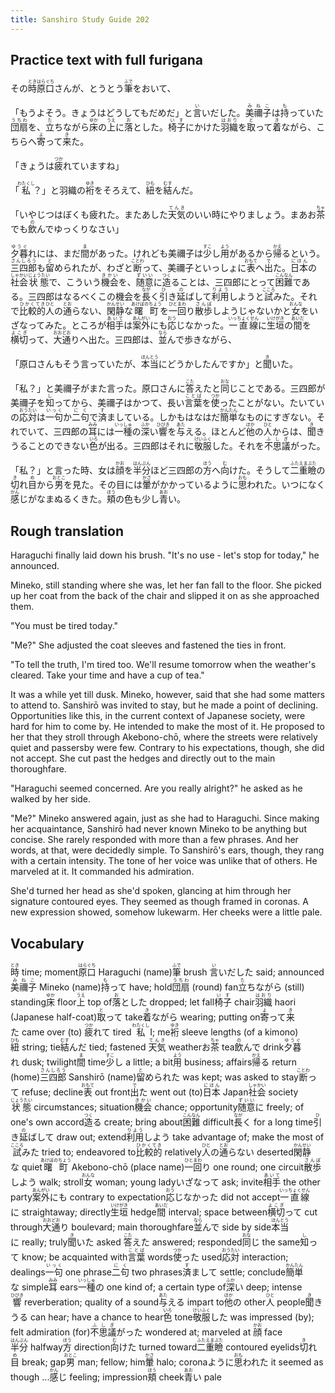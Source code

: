 ```yaml
---
title: Sanshiro Study Guide 202
---
```


## Practice text with full furigana

<p>
その<ruby><rb>時</rb><rt>とき</rt></ruby><ruby><rb>原口</rb><rt>はらぐち</rt></ruby>さんが、とうとう<ruby><rb>筆</rb><rt>ふで</rt></ruby>をおいて、
</p>

<p>
「もうよそう。きょうはどうしてもだめだ」と<ruby><rb>言</rb><rt>い</rt></ruby>いだした。<ruby><rb>美禰子</rb><rt>みねこ</rt></ruby>は<ruby><rb>持</rb><rt>も</rt></ruby>っていた<ruby><rb>団扇</rb><rt>うちわ</rt></ruby>を、<ruby><rb>立</rb><rt>た</rt></ruby>ちながら<ruby><rb>床</rb><rt>ゆか</rt></ruby>の<ruby><rb>上</rb><rt>うえ</rt></ruby>に<ruby><rb>落</rb><rt>お</rt></ruby>とした。<ruby><rb>椅子</rb><rt>いす</rt></ruby>にかけた<ruby><rb>羽織</rb><rt>はおり</rt></ruby>を<ruby><rb>取</rb><rt>と</rt></ruby>って<ruby><rb>着</rb><rt>き</rt></ruby>ながら、こちらへ<ruby><rb>寄</rb><rt>よ</rt></ruby>って<ruby><rb>来</rb><rt>き</rt></ruby>た。
</p>

<p>
「きょうは<ruby><rb>疲</rb><rt>つか</rt></ruby>れていますね」
</p>

<p>
「<ruby><rb>私</rb><rt>わたくし</rt></ruby>？」と羽織の<ruby><rb>裄</rb><rt>ゆき</rt></ruby>をそろえて、<ruby><rb>紐</rb><rt>ひも</rt></ruby>を<ruby><rb>結</rb><rt>むす</rt></ruby>んだ。
</p>

<p>
「いやじつはぼくも疲れた。またあした<ruby><rb>天気</rb><rt>てんき</rt></ruby>のいい時にやりましょう。まあお<ruby><rb>茶</rb><rt>ちゃ</rt></ruby>でも<ruby><rb>飲</rb><rt>の</rt></ruby>んでゆっくりなさい」
</p>

<p>
<ruby><rb>夕暮</rb><rt>ゆうぐ</rt></ruby>れには、まだ<ruby><rb>間</rb><rt>ま</rt></ruby>があった。けれども美禰子は<ruby><rb>少</rb><rt>すこ</rt></ruby>し<ruby><rb>用</rb><rt>よう</rt></ruby>があるから<ruby><rb>帰</rb><rt>かえ</rt></ruby>るという。<ruby><rb>三四郎</rb><rt>さんしろう</rt></ruby>も<ruby><rb>留</rb><rt>と</rt></ruby>められたが、わざと<ruby><rb>断</rb><rt>ことわ</rt></ruby>って、美禰子といっしょに<ruby><rb>表</rb><rt>おもて</rt></ruby>へ<ruby><rb>出</rb><rt>で</rt></ruby>た。<ruby><rb>日本</rb><rt>にほん</rt></ruby>の<ruby><rb>社会</rb><rt>しゃかい</rt></ruby><ruby><rb>状態</rb><rt>じょうたい</rt></ruby>で、こういう<ruby><rb>機会</rb><rt>きかい</rt></ruby>を、<ruby><rb>随意</rb><rt>ずいい</rt></ruby>に<ruby><rb>造</rb><rt>つく</rt></ruby>ることは、三四郎にとって<ruby><rb>困難</rb><rt>こんなん</rt></ruby>である。三四郎はなるべくこの機会を<ruby><rb>長</rb><rt>なが</rt></ruby>く<ruby><rb>引</rb><rt>ひ</rt></ruby>き<ruby><rb>延</rb><rt>の</rt></ruby>ばして<ruby><rb>利用</rb><rt>りよう</rt></ruby>しようと<ruby><rb>試</rb><rt>こころ</rt></ruby>みた。それで<ruby><rb>比較的</rb><rt>ひかくてき</rt></ruby><ruby><rb>人</rb><rt>ひと</rt></ruby>の<ruby><rb>通</rb><rt>とお</rt></ruby>らない、<ruby><rb>閑静</rb><rt>かんせい</rt></ruby>な<ruby><rb>曙町</rb><rt>あけぼのちょう</rt></ruby>を<ruby><rb>一回</rb><rt>ひとまわ</rt></ruby>り<ruby><rb>散歩</rb><rt>さんぽ</rt></ruby>しようじゃないかと<ruby><rb>女</rb><rt>おんな</rt></ruby>をいざなってみた。ところが<ruby><rb>相手</rb><rt>あいて</rt></ruby>は<ruby><rb>案外</rb><rt>あんがい</rt></ruby>にも<ruby><rb>応</rb><rt>おう</rt></ruby>じなかった。<ruby><rb>一直線</rb><rt>いっちょくせん</rt></ruby>に<ruby><rb>生垣</rb><rt>いけがき</rt></ruby>の<ruby><rb>間</rb><rt>あいだ</rt></ruby>を<ruby><rb>横切</rb><rt>よこぎ</rt></ruby>って、<ruby><rb>大通</rb><rt>おおどお</rt></ruby>りへ出た。三四郎は、<ruby><rb>並</rb><rt>なら</rt></ruby>んで歩きながら、
</p>

<p>
「原口さんもそう言っていたが、<ruby><rb>本当</rb><rt>ほんとう</rt></ruby>にどうかしたんですか」と<ruby><rb>聞</rb><rt>き</rt></ruby>いた。
</p>

<p>
「私？」と美禰子がまた言った。原口さんに<ruby><rb>答</rb><rt>こた</rt></ruby>えたと<ruby><rb>同</rb><rt>おな</rt></ruby>じことである。三四郎が美禰子を<ruby><rb>知</rb><rt>し</rt></ruby>ってから、美禰子はかつて、長い<ruby><rb>言葉</rb><rt>ことば</rt></ruby>を<ruby><rb>使</rb><rt>つか</rt></ruby>ったことがない。たいていの<ruby><rb>応対</rb><rt>おうたい</rt></ruby>は<ruby><rb>一句</rb><rt>いっく</rt></ruby>か<ruby><rb>二句</rb><rt>にく</rt></ruby>で<ruby><rb>済</rb><rt>す</rt></ruby>ましている。しかもはなはだ<ruby><rb>簡単</rb><rt>かんたん</rt></ruby>なものにすぎない。それでいて、三四郎の<ruby><rb>耳</rb><rt>みみ</rt></ruby>には<ruby><rb>一種</rb><rt>いっしゅ</rt></ruby>の<ruby><rb>深</rb><rt>ふか</rt></ruby>い<ruby><rb>響</rb><rt>ひびき</rt></ruby>を<ruby><rb>与</rb><rt>あた</rt></ruby>える。ほとんど<ruby><rb>他</rb><rt>ほか</rt></ruby>の<ruby><rb>人</rb><rt>ひと</rt></ruby>からは、<ruby><rb>聞</rb><rt>き</rt></ruby>きうることのできない<ruby><rb>色</rb><rt>いろ</rt></ruby>が出る。三四郎はそれに<ruby><rb>敬服</rb><rt>けいふく</rt></ruby>した。それを<ruby><rb>不思議</rb><rt>ふしぎ</rt></ruby>がった。
</p>

<p>
「私？」と言った時、女は<ruby><rb>顔</rb><rt>かお</rt></ruby>を<ruby><rb>半分</rb><rt>はんぶん</rt></ruby>ほど三四郎の<ruby><rb>方</rb><rt>ほう</rt></ruby>へ<ruby><rb>向</rb><rt>む</rt></ruby>けた。そうして<ruby><rb>二重瞼</rb><rt>ふたえまぶた</rt></ruby>の<ruby><rb>切</rb><rt>き</rt></ruby>れ<ruby><rb>目</rb><rt>め</rt></ruby>から<ruby><rb>男</rb><rt>おとこ</rt></ruby>を見た。その目には<ruby><rb>暈</rb><rt>かさ</rt></ruby>がかかっているように<ruby><rb>思</rb><rt>おも</rt></ruby>われた。いつになく<ruby><rb>感</rb><rt>かん</rt></ruby>じがなまぬるくきた。<ruby><rb>頬</rb><rt>ほう</rt></ruby>の色も少し<ruby><rb>青</rb><rt>あお</rt></ruby>い。
</p>


## Rough translation

Haraguchi finally laid down his brush. "It's no use - let's stop for today," he announced.

Mineko, still standing where she was, let her fan fall to the floor. She picked up her coat from the back of the chair and slipped it on as she approached them.

"You must be tired today."

"Me?" She adjusted the coat sleeves and fastened the ties in front.

"To tell the truth, I'm tired too. We'll resume tomorrow when the weather's cleared. Take your time and have a cup of tea."

It was a while yet till dusk. Mineko, however, said that she had some matters to attend to. Sanshirō was invited to stay, but he made a point of declining. Opportunities like this, in the current context of Japanese society, were hard for him to come by. He intended to make the most of it. He proposed to her that they stroll through Akebono-chō, where the streets were relatively quiet and passersby were few. Contrary to his expectations, though, she did not accept. She cut past the hedges and directly out to the main thoroughfare.

"Haraguchi seemed concerned. Are you really alright?" he asked as he walked by her side.

"Me?" Mineko answered again, just as she had to Haraguchi. Since making her acquaintance, Sanshirō had never known Mineko to be anything but concise. She rarely responded with more than a few phrases. And her words, at that, were decidedly simple. To Sanshirō's ears, though, they rang with a certain intensity. The tone of her voice was unlike that of others. He marveled at it. It commanded his admiration.

She'd turned her head as she'd spoken, glancing at him through her signature contoured eyes. They seemed as though framed in coronas. A new expression showed, somehow lukewarm. Her cheeks were a little pale.      


## Vocabulary

<p>
<span class="vocabstudy"><ruby><rb>時</rb><rt>とき</rt></ruby>&nbsp;time; moment</span><span class="vocabstudy"><ruby><rb>原口</rb><rt>はらぐち</rt></ruby>&nbsp;Haraguchi (name)</span><span class="vocabstudy"><ruby><rb>筆</rb><rt>ふで</rt></ruby>&nbsp;brush</span>
<span class="vocabstudy"><ruby><rb>言</rb><rt>い</rt></ruby>いだした&nbsp;said; announced</span><span class="vocabstudy"><ruby><rb>美禰子</rb><rt>みねこ</rt></ruby>&nbsp;Mineko (name)</span><span class="vocabstudy"><ruby><rb>持</rb><rt>も</rt></ruby>って&nbsp;have; hold</span><span class="vocabstudy"><ruby><rb>団扇</rb><rt>うちわ</rt></ruby>&nbsp;(round) fan</span><span class="vocabstudy"><ruby><rb>立</rb><rt>た</rt></ruby>ちながら&nbsp;(still) standing</span><span class="vocabstudy"><ruby><rb>床</rb><rt>ゆか</rt></ruby>&nbsp;floor</span><span class="vocabstudy"><ruby><rb>上</rb><rt>うえ</rt></ruby>&nbsp;top of</span><span class="vocabstudy"><ruby><rb>落</rb><rt>お</rt></ruby>とした&nbsp;dropped; let fall</span><span class="vocabstudy"><ruby><rb>椅子</rb><rt>いす</rt></ruby>&nbsp;chair</span><span class="vocabstudy"><ruby><rb>羽織</rb><rt>はおり</rt></ruby>&nbsp;haori (Japanese half-coat)</span><span class="vocabstudy"><ruby><rb>取</rb><rt>と</rt></ruby>って&nbsp;take</span><span class="vocabstudy"><ruby><rb>着</rb><rt>き</rt></ruby>ながら&nbsp;wearing; putting on</span><span class="vocabstudy"><ruby><rb>寄</rb><rt>よ</rt></ruby>って<ruby><rb>来</rb><rt>き</rt></ruby>た&nbsp;came over (to)</span>
<span class="vocabstudy"><ruby><rb>疲</rb><rt>つか</rt></ruby>れて&nbsp;tired</span>
<span class="vocabstudy"><ruby><rb>私</rb><rt>わたくし</rt></ruby>&nbsp;I; me</span><span class="vocabstudy"><ruby><rb>裄</rb><rt>ゆき</rt></ruby>&nbsp;sleeve lengths (of a kimono)</span><span class="vocabstudy"><ruby><rb>紐</rb><rt>ひも</rt></ruby>&nbsp;string; tie</span><span class="vocabstudy"><ruby><rb>結</rb><rt>むす</rt></ruby>んだ&nbsp;tied; fastened</span>
<span class="vocabstudy"><ruby><rb>天気</rb><rt>てんき</rt></ruby>&nbsp;weather</span><span class="vocabstudy">お<ruby><rb>茶</rb><rt>ちゃ</rt></ruby>&nbsp;tea</span><span class="vocabstudy"><ruby><rb>飲</rb><rt>の</rt></ruby>んで&nbsp;drink</span>
<span class="vocabstudy"><ruby><rb>夕暮</rb><rt>ゆうぐ</rt></ruby>れ&nbsp;dusk; twilight</span><span class="vocabstudy"><ruby><rb>間</rb><rt>ま</rt></ruby>&nbsp;time</span><span class="vocabstudy"><ruby><rb>少</rb><rt>すこ</rt></ruby>し&nbsp;a little; a bit</span><span class="vocabstudy"><ruby><rb>用</rb><rt>よう</rt></ruby>&nbsp;business; affairs</span><span class="vocabstudy"><ruby><rb>帰</rb><rt>かえ</rt></ruby>る&nbsp;return (home)</span><span class="vocabstudy"><ruby><rb>三四郎</rb><rt>さんしろう</rt></ruby>&nbsp;Sanshirō (name)</span><span class="vocabstudy"><ruby><rb>留</rb><rt>と</rt></ruby>められた&nbsp;was kept; was asked to stay</span><span class="vocabstudy"><ruby><rb>断</rb><rt>ことわ</rt></ruby>って&nbsp;refuse; decline</span><span class="vocabstudy"><ruby><rb>表</rb><rt>おもて</rt></ruby>&nbsp;out front</span><span class="vocabstudy"><ruby><rb>出</rb><rt>で</rt></ruby>た&nbsp;went out (to)</span><span class="vocabstudy"><ruby><rb>日本</rb><rt>にほん</rt></ruby>&nbsp;Japan</span><span class="vocabstudy"><ruby><rb>社会</rb><rt>しゃかい</rt></ruby>&nbsp;society</span><span class="vocabstudy"><ruby><rb>状態</rb><rt>じょうたい</rt></ruby>&nbsp;circumstances; situation</span><span class="vocabstudy"><ruby><rb>機会</rb><rt>きかい</rt></ruby>&nbsp;chance; opportunity</span><span class="vocabstudy"><ruby><rb>随意</rb><rt>ずいい</rt></ruby>に&nbsp;freely; of one's own accord</span><span class="vocabstudy"><ruby><rb>造</rb><rt>つく</rt></ruby>る&nbsp;create; bring about</span><span class="vocabstudy"><ruby><rb>困難</rb><rt>こんなん</rt></ruby>&nbsp;difficult</span><span class="vocabstudy"><ruby><rb>長</rb><rt>なが</rt></ruby>く&nbsp;for a long time</span><span class="vocabstudy"><ruby><rb>引</rb><rt>ひ</rt></ruby>き<ruby><rb>延</rb><rt>の</rt></ruby>ばして&nbsp;draw out; extend</span><span class="vocabstudy"><ruby><rb>利用</rb><rt>りよう</rt></ruby>しよう&nbsp;take advantage of; make the most of</span><span class="vocabstudy"><ruby><rb>試</rb><rt>こころ</rt></ruby>みた&nbsp;tried to; endeavored to</span><span class="vocabstudy"><ruby><rb>比較的</rb><rt>ひかくてき</rt></ruby>&nbsp;relatively</span><span class="vocabstudy"><ruby><rb>人</rb><rt>ひと</rt></ruby>の<ruby><rb>通</rb><rt>とお</rt></ruby>らない&nbsp;deserted</span><span class="vocabstudy"><ruby><rb>閑静</rb><rt>かんせい</rt></ruby>な&nbsp;quiet</span><span class="vocabstudy"><ruby><rb>曙町</rb><rt>あけぼのちょう</rt></ruby>&nbsp;Akebono-chō (place name)</span><span class="vocabstudy"><ruby><rb>一回</rb><rt>ひとまわ</rt></ruby>り&nbsp;one round; one circuit</span><span class="vocabstudy"><ruby><rb>散歩</rb><rt>さんぽ</rt></ruby>しよう&nbsp;walk; stroll</span><span class="vocabstudy"><ruby><rb>女</rb><rt>おんな</rt></ruby>&nbsp;woman; young lady</span><span class="vocabstudy">いざなって&nbsp;ask; invite</span><span class="vocabstudy"><ruby><rb>相手</rb><rt>あいて</rt></ruby>&nbsp;the other party</span><span class="vocabstudy"><ruby><rb>案外</rb><rt>あんがい</rt></ruby>にも&nbsp;contrary to expectation</span><span class="vocabstudy"><ruby><rb>応</rb><rt>おう</rt></ruby>じなかった&nbsp;did not accept</span><span class="vocabstudy"><ruby><rb>一直線</rb><rt>いっちょくせん</rt></ruby>に&nbsp;straightaway; directly</span><span class="vocabstudy"><ruby><rb>生垣</rb><rt>いけがき</rt></ruby>&nbsp;hedge</span><span class="vocabstudy"><ruby><rb>間</rb><rt>あいだ</rt></ruby>&nbsp;interval; space between</span><span class="vocabstudy"><ruby><rb>横切</rb><rt>よこぎ</rt></ruby>って&nbsp;cut through</span><span class="vocabstudy"><ruby><rb>大通</rb><rt>おおどお</rt></ruby>り&nbsp;boulevard; main thoroughfare</span><span class="vocabstudy"><ruby><rb>並</rb><rt>なら</rt></ruby>んで&nbsp;side by side</span>
<span class="vocabstudy"><ruby><rb>本当</rb><rt>ほんとう</rt></ruby>に&nbsp;really; truly</span><span class="vocabstudy"><ruby><rb>聞</rb><rt>き</rt></ruby>いた&nbsp;asked</span>
<span class="vocabstudy"><ruby><rb>答</rb><rt>こた</rt></ruby>えた&nbsp;answered; responded</span><span class="vocabstudy"><ruby><rb>同</rb><rt>おな</rt></ruby>じ&nbsp;the same</span><span class="vocabstudy"><ruby><rb>知</rb><rt>し</rt></ruby>って&nbsp;know; be acquainted with</span><span class="vocabstudy"><ruby><rb>言葉</rb><rt>ことば</rt></ruby>&nbsp;words</span><span class="vocabstudy"><ruby><rb>使</rb><rt>つか</rt></ruby>った&nbsp;used</span><span class="vocabstudy"><ruby><rb>応対</rb><rt>おうたい</rt></ruby>&nbsp;interaction; dealings</span><span class="vocabstudy"><ruby><rb>一句</rb><rt>いっく</rt></ruby>&nbsp;one phrase</span><span class="vocabstudy"><ruby><rb>二句</rb><rt>にく</rt></ruby>&nbsp;two phrases</span><span class="vocabstudy"><ruby><rb>済</rb><rt>す</rt></ruby>まして&nbsp;settle; conclude</span><span class="vocabstudy"><ruby><rb>簡単</rb><rt>かんたん</rt></ruby>な&nbsp;simple</span><span class="vocabstudy"><ruby><rb>耳</rb><rt>みみ</rt></ruby>&nbsp;ears</span><span class="vocabstudy"><ruby><rb>一種</rb><rt>いっしゅ</rt></ruby>の&nbsp;one kind of; a certain type of</span><span class="vocabstudy"><ruby><rb>深</rb><rt>ふか</rt></ruby>い&nbsp;deep; intense</span><span class="vocabstudy"><ruby><rb>響</rb><rt>ひびき</rt></ruby>&nbsp;reverberation; quality of a sound</span><span class="vocabstudy"><ruby><rb>与</rb><rt>あた</rt></ruby>える&nbsp;impart to</span><span class="vocabstudy"><ruby><rb>他</rb><rt>ほか</rt></ruby>の&nbsp;other</span><span class="vocabstudy"><ruby><rb>人</rb><rt>ひと</rt></ruby>&nbsp;people</span><span class="vocabstudy"><ruby><rb>聞</rb><rt>き</rt></ruby>きうる&nbsp;can hear; have a chance to hear</span><span class="vocabstudy"><ruby><rb>色</rb><rt>いろ</rt></ruby>&nbsp;tone</span><span class="vocabstudy"><ruby><rb>敬服</rb><rt>けいふく</rt></ruby>した&nbsp;was impressed (by); felt admiration (for)</span><span class="vocabstudy"><ruby><rb>不思議</rb><rt>ふしぎ</rt></ruby>がった&nbsp;wondered at; marveled at</span>
<span class="vocabstudy"><ruby><rb>顔</rb><rt>かお</rt></ruby>&nbsp;face</span><span class="vocabstudy"><ruby><rb>半分</rb><rt>はんぶん</rt></ruby>&nbsp;halfway</span><span class="vocabstudy"><ruby><rb>方</rb><rt>ほう</rt></ruby>&nbsp;direction</span><span class="vocabstudy"><ruby><rb>向</rb><rt>む</rt></ruby>けた&nbsp;turned toward</span><span class="vocabstudy"><ruby><rb>二重瞼</rb><rt>ふたえまぶた</rt></ruby>&nbsp;contoured eyelids</span><span class="vocabstudy"><ruby><rb>切</rb><rt>き</rt></ruby>れ<ruby><rb>目</rb><rt>め</rt></ruby>&nbsp;break; gap</span><span class="vocabstudy"><ruby><rb>男</rb><rt>おとこ</rt></ruby>&nbsp;man; fellow; him</span><span class="vocabstudy"><ruby><rb>暈</rb><rt>かさ</rt></ruby>&nbsp;halo; corona</span><span class="vocabstudy">ように<ruby><rb>思</rb><rt>おも</rt></ruby>われた&nbsp;it seemed as though ...</span><span class="vocabstudy"><ruby><rb>感</rb><rt>かん</rt></ruby>じ&nbsp;feeling; impression</span><span class="vocabstudy"><ruby><rb>頬</rb><rt>ほう</rt></ruby>&nbsp;cheek</span><span class="vocabstudy"><ruby><rb>青</rb><rt>あお</rt></ruby>い&nbsp;pale</span>
</p>
